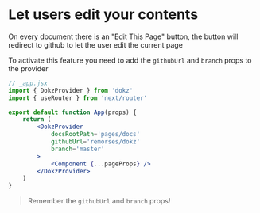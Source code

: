 
# Let users edit your contents

On every document there is an "Edit This Page" button, the button will redirect to github to let the user edit the current page

To activate this feature you need to add the `githubUrl` and `branch` props to the provider

```jsx
// _app.jsx
import { DokzProvider } from 'dokz'
import { useRouter } from 'next/router'

export default function App(props) {
    return (
        <DokzProvider
            docsRootPath='pages/docs'
            githubUrl='remorses/dokz'
            branch='master'
        >
            <Component {...pageProps} />
        </DokzProvider>
    )
}
```

> Remember the `githubUrl` and `branch` props!